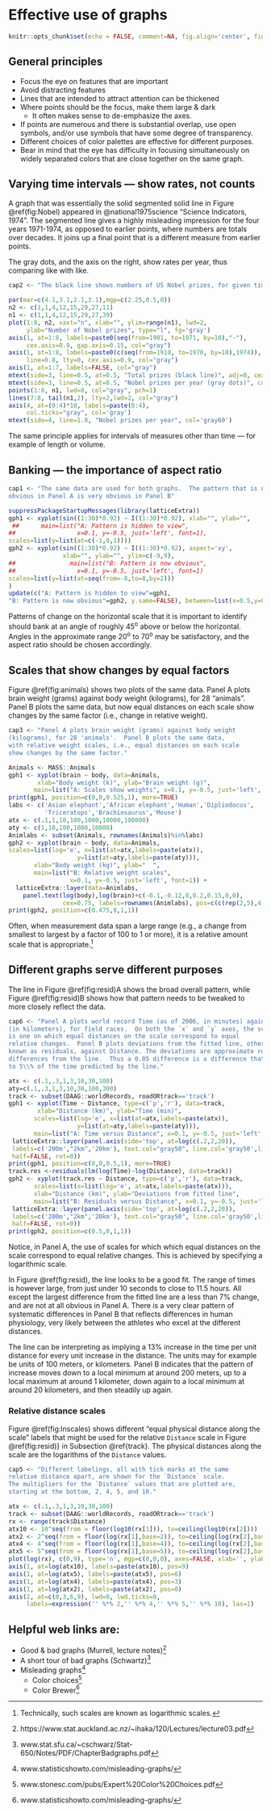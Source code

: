 # Effective use of graphs 

```r
knitr::opts_chunk$set(echo = FALSE, comment=NA, fig.align='center', fig.width=5.5,fig.height=5.5)
```

## General principles

* Focus the eye on features that are important
* Avoid distracting features
* Lines that are intended to attract attention can be
thickened
* Where points should be the focus, make them large & dark
    + It often makes sense to de-emphasize the axes.
* If points are numerous and there is substantial overlap,
  use open symbols, and/or use symbols that have some
  degree of transparency.
* Different choices of color palettes are effective for different purposes.
* Bear in mind that the eye has difficulty in focusing
simultaneously on widely separated colors that are close
together on the same graph.

## Varying time intervals --- show rates, not counts

A graph that was essentially the solid segmented solid line in 
Figure \@ref(fig:Nobel) appeared in @national1975science 
"Science Indicators, 1974". The segmented line gives
a highly misleading impression for the four years 1971-1974, as
opposed to earlier points, where numbers are totals over decades.
It joins up a final point that is a different measure from earlier
points.  

The gray dots, and the axis on the right, show rates per year,
thus comparing like with like.

```r
cap2 <- "The black line shows numbers of US Nobel prizes, for given time intervals. The gray dots. with the right axis label, show average per year."
```

```r
par(mar=c(4.1,3.1,2.1,3.1),mgp=c(2.25,0.5,0))
n2 <- c(1,1,4,12,15,29,27,11)
n1 <- c(1,1,4,12,15,29,27,39)
plot(1:8, n2, xaxt="n", xlab="", ylim=range(n1), lwd=2,
     ylab="Number of Nobel prizes", type="l", fg='gray')
axis(1, at=1:8, labels=paste0(seq(from=1901, to=1971, by=10),"-"), 
     cex.axis=0.9, gap.axis=0.15, col="gray")
axis(1, at=1:8, labels=paste0(c(seq(from=1910, to=1970, by=10),1974)),
     line=0.8, lty=0, cex.axis=0.9, col="gray")
axis(1, at=1:7, labels=FALSE, col="gray")
mtext(side=3, line=0.5, at=0.5, "Total prizes (black line)", adj=0, cex=1.25)
mtext(side=3, line=0.5, at=8.5, "Nobel prizes per year (gray dots)", col='gray60', adj=1, cex=1.25)
points(1:8, n1, lwd=8, col="gray", pch=1)
lines(7:8, tail(n1,2), lty=2,lwd=2, col="gray")
axis(4, at=(0:4)*10, labels=paste(0:4), 
     col.ticks="gray", col='gray')
mtext(side=4, line=1.8, "Nobel prizes per year", col='gray60')
```

The same principle applies for intervals of measures
other than time --- for example of length or volume.

## Banking --- the importance of aspect ratio

```r
cap1 <- "The same data are used for both graphs.  The pattern that is not
obvious in Panel A is very obvious in Panel B"
```


```r
suppressPackageStartupMessages(library(latticeExtra))
gph1 <- xyplot(sin((1:30)*0.92) ~ I((1:30)*0.92), xlab="", ylab="",
 ##      main=list("A: Pattern is hidden to view", 
##                 x=0.1, y=-0.5, just='left', font=1),
scales=list(y=list(at=c(-1,0,1))))
gph2 <- xyplot(sin((1:30)*0.92) ~ I((1:30)*0.92), aspect='xy', 
               xlab="", ylab="", ylim=c(-9,9),
##               main=list("B: Pattern is now obvious", 
##                 x=0.1, y=-0.5, just='left', font=1)
scales=list(y=list(at=seq(from=-8,to=8,by=2)))
)
update(c("A: Pattern is hidden to view"=gph1,
"B: Pattern is now obvious"=gph2, y.same=FALSE), between=list(x=0.5,y=0))
```

Patterns of change on the horizontal scale that it is
important to identify should bank at an angle of roughly 45^o^
above or below the horizontal.  Angles in
the approximate range 20^o^ to 70^o^ may be satisfactory,
and the aspect ratio should be chosen accordingly.

## Scales that show changes by equal factors

Figure \@ref(fig:animals) shows two plots of the same data.
Panel A plots brain weight (grams) against body weight (kilograms),
for 28 "animals".  Panel B plots the same data, but now equal distances
on each scale show changes by the same factor (i.e., change in relative
weight).  

```r
cap3 <- "Panel A plots brain weight (grams) against body weight 
(kilograms), for 28 'animals'.  Panel B plots the same data, 
with relative weight scales, i.e., equal distances on each scale 
show changes by the same factor."
```

```r
Animals <- MASS::Animals
gph1 <- xyplot(brain ~ body, data=Animals,
        xlab="Body weight (k)", ylab="Brain weight (g)", 
       main=list("A: Scales show weights", x=0.1, y=-0.5, just='left', font=1))
print(gph1, position=c(0,0,0.525,1), more=TRUE)
labs <- c('Asian elephant','African elephant','Human','Dipliodocus',
          'Triceratops','Brachiosaurus','Mouse')
atx <- c(.1,1,10,100,1000,10000,100000)
aty <- c(1,10,100,1000,10000)
Animlabs <- subset(Animals, rownames(Animals)%in%labs)
gph2 <- xyplot(brain ~ body, data=Animals,
scales=list(log='e', x=list(at=atx,labels=paste(atx)),
                   y=list(at=aty,labels=paste(aty))),
       xlab="Body weight (kg)", ylab="  ",
       main=list("B: Relative weight scales", 
                 x=0.1, y=-0.5, just='left', font=1)) +
  latticeExtra::layer(data=Animlabs, 
    panel.text(log(body),log(brain)+c(-0.1,-0.12,0,0.2,0.15,0,0), 
               cex=0.75, labels=rownames(Animlabs), pos=c(c(rep(2,5),4,2))))
print(gph2, position=c(0.475,0,1,1))
```

Often, when measurement data span a large range (e.g., a change
from smallest to largest by a factor of 100 to 1 or more),
it is a relative amount scale that is appropriate.^[Technically,
such scales are known as logarithmic scales.]

## Different graphs serve different purposes {#track}

The line in Figure \@ref(fig:resid)A shows the broad overall pattern, while
Figure \@ref(fig:resid)B shows how that pattern needs to be tweaked to more
closely reflect the data.

```r
cap6 <- "Panel A plots world record Time (as of 2006, in minutes) against Distance
(in kilometers), for field races.  On both the `x` and `y` axes, the scale
is one on which equal distances on the scale correspond to equal
relative changes.  Panel B plots deviations from the fitted line, otherwise
known as residuals, against Distance. The deviations are approximate relative
differences from the line.  Thus a 0.05 difference is a difference that amounts
to 5\\% of the time predicted by the line."
```

```r
atx <- c(.1,.3,1,3,10,30,100)
aty=c(.1,.3,1,3,10,30,100,300)
track <- subset(DAAG::worldRecords, roadORtrack=='track')
gph1 <- xyplot(Time ~ Distance, type=c('p','r'), data=track,
        xlab="Distance (km)", ylab="Time (min)", 
       scales=list(log='e', x=list(at=atx,labels=paste(atx)),
                   y=list(at=aty,labels=paste(aty))),
       main=list("A: Time versus Distance", x=0.1, y=-0.5, just='left', font=1))  +
 latticeExtra::layer(panel.axis(side='top', at=log(c(.2,2,20)), 
 labels=c('200m',"2km",'20km'), text.col="gray50", line.col='gray50',line.lty=2,
 half=FALSE, rot=0))
print(gph1, position=c(0,0,0.5,1), more=TRUE)
track.res <-residuals(lm(log(Time)~log(Distance), data=track))
gph2 <- xyplot(track.res ~ Distance, type=c('p','r'), data=track,
       scales=list(x=list(log='e', at=atx,labels=paste(atx))),
       xlab="Distance (km)", ylab="Deviations from fitted line",
       main=list("B: Residuals versus Distance", x=0.1, y=-0.5, just='left', font=1)) +
 latticeExtra::layer(panel.axis(side='top', at=log(c(.2,2,20)), 
 labels=c('200m',"2km",'20km'), text.col="gray50", line.col='gray50',line.lty=2,
 half=FALSE, rot=0))
print(gph2, position=c(0.5,0,1,1))
```

Notice, in Panel A, the use of scales for which which equal distances on 
the scale correspond to equal relative changes.  This is achieved by
specifying a logarithmic scale.  

In Figure \@ref(fig:resid), the line looks to be a good fit.  The range
of times is however large, from just under 10 seconds to close to 11.5  hours.
All except the largest difference from the fitted line are a less than 7%
change, and are not at all obvious in Panel A.  There is a very clear pattern
of systematic differences in Panel B that reflects differences in human 
physiology, very likely between the athletes who excel at the different
distances.

The line can be interpreting as implying a 13% increase in the time 
per unit distance for every unit increase in the distance.  The units 
may for example be units of 100 meters, or kilometers.  Panel B
indicates that the pattern of increase moves down to a local minimum
at around 200 meters, up to a local maximum at around 1 kilometer, down
again to a local minimum at around 20 kilometers, and then steadily up
again.

### Relative distance scales {-}

Figure \@ref(fig:lnscales) shows different "equal physical distance
along the scale" labels that might be used for the relative
`Distance` scale in Figure \@ref(fig:resid)} in Subsection 
\@ref{track}.  The physical distances along the scale are the 
logarithms of the `Distance` values. 

```r
cap5 <- "Different labelings, all with tick marks at the same
relative distance apart, are shown for the `Distance` scale.
The multipliers for the `Distance` values that are plotted are,
starting at the bottom, 2, 4, 5, and 10."
```

```r
atx <- c(.1,.3,1,3,10,30,100)
track <- subset(DAAG::worldRecords, roadORtrack=='track')
rx <- range(track$Distance)
atx10 <- 10^seq(from = floor(log10(rx[1])), to=ceiling(log10(rx[2])))
atx2 <- 2^seq(from = floor(log(rx[1],base=2)), to=ceiling(log(rx[2],base=2)))
atx4 <- 4^seq(from = floor(log(rx[1],base=4)), to=ceiling(log(rx[2],base=4)))
atx5 <- 5^seq(from = floor(log(rx[1],base=5)), to=ceiling(log(rx[2],base=5)))
plot(log(rx), c(0,9), type='n', mgp=c(0,0,0), axes=FALSE, xlab='', ylab='')
axis(1, at=log(atx10), labels=paste(atx10), pos=9)
axis(1, at=log(atx5), labels=paste(atx5), pos=6)
axis(1, at=log(atx4), labels=paste(atx4), pos=3)
axis(1, at=log(atx2), labels=paste(atx2), pos=0)
axis(2, at=c(0,3,6,9), lwd=0, lwd.ticks=0,
     labels=expression('' %*% 2,'' %*% 4,'' %*% 5,'' %*% 10), las=1)
```


## Helpful web links are: 

* Good & bad graphs (Murrell, lecture notes)^[https://www.stat.auckland.ac.nz/~ihaka/120/Lectures/lecture03.pdf]
* A short tour of bad graphs (Schwartz)^[www.stat.sfu.ca/~cschwarz/Stat-650/Notes/PDF/ChapterBadgraphs.pdf]
* Misleading graphs^[www.statisticshowto.com/misleading-graphs/]
    + Color choices^[www.stonesc.com/pubs/Expert%20Color%20Choices.pdf]
    + Color Brewer^[www.statisticshowto.com/misleading-graphs/]
